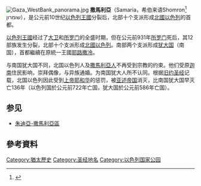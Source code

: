 {{Location map|Israel|float=right|width=250|label=撒馬利亞|lat=32.14306|long=35.26062|caption=撒馬利亞的位置}}
[[File:Gaza_WestBank_panorama.jpg|thumb]]
'''撒馬利亞'''（Samaria，希伯来语Shomron<ref>{{Cite web |url=http://www.jewishjournal.com/you_tai_ren/item/judea_and_samaria_20101002/ |title=犹大地和撒玛利亚 Judea and Samaria |access-date=2010-10-03 |archive-date=2016-12-30 |archive-url=https://web.archive.org/web/20161230162057/http://www.jewishjournal.com/you_tai_ren/item/judea_and_samaria_20101002/ |dead-url=no }}</ref> שומרון），是公元前10世纪[[以色列王國_(前期)|以色列王國]]分裂后，北部十个支派形成[[北國以色列|北國以色列]]的首都。

[[以色列王國_(前期)|以色列王國]]经过了[[大衛王|大卫]]和[[所罗门|所罗门]]的全盛时期，但在公元前931年[[所罗门|所罗门]]死后，其12部族发生分裂，北部十个支派形成[[北國以色列|北國以色列]]。南部两个支派形成[[犹大国|犹大国]]（南国），首都繼續在原統一王國[[耶路撒冷|耶路撒冷]]。

与南国犹大国不同，北国以色列人及[[撒馬利亞人|撒馬利亞人]]不再受到宗教的约束。他们受原[[迦南|迦南]]住民影响，崇拜偶像，与异族通婚。为南国犹大人所不认同。根据[[旧约圣经|旧约圣经]]记载，北国以色列因此受到[[上帝|上帝]][[耶和华|耶和华]]的惩罚，被[[亚述帝国|亚述帝国]]消灭，比南国犹大国早灭亡136年（以色列国於公元前722年亡国，犹大国於公元前586年亡国）。

== 参见 ==
* [[朱迪亞-撒馬利亞區|朱迪亞-撒馬利亞區]]
== 參考資料==
{{reflist}}

{{commonscat|Samaria}}

{{Authority control}}
{{WAsia-stub}}
{{hist-stub}}

[[Category:猶太歷史|Category:猶太歷史]]
[[Category:圣经地名|Category:圣经地名]]
[[Category:以色列国家公园|Category:以色列国家公园]]